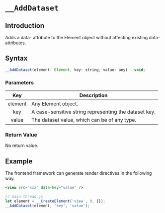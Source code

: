# `__AddDataset`

## Introduction

Adds a data- attribute to the Element object without affecting existing data- attributes.

## Syntax

```jsx
__AddDataset(element: Element, key: string, value: any) : void;
```

### Parameters

|   Key   | Description                                           |
| :-----: | ----------------------------------------------------- |
| element | Any Element object.                                   |
|   key   | A case-sensitive string representing the dataset key. |
|  value  | The dataset value, which can be of any type.          |

### Return Value

No return value.

## Example

The frontend framework can generate render directives in the following way.

```jsx
<view src="xxx" data-key="value" />
```

```jsx
// main-thread.js
let element = __CreateElement('view', 0, {});
__AddDataset(element, 'key', 'value');
```
